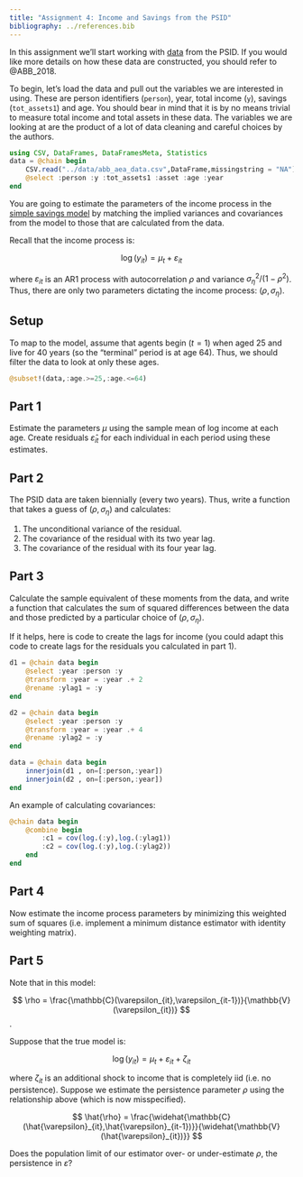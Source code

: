 ```yaml
---
title: "Assignment 4: Income and Savings from the PSID"
bibliography: ../references.bib
---
```


In this assignment we'll start working with [data](/data/abb_aea_data.csv) from the PSID. If you would like more details on how these data are constructed, you should refer to @ABB_2018.

To begin, let's load the data and pull out the variables we are interested in using. These are person identifiers (`person`), year, total income (`y`), savings (`tot_assets1`) and age. You should bear in mind that it is by no means trivial to measure total income and total assets in these data. The variables we are looking at are the product of a lot of data cleaning and careful choices by the authors.

```julia
using CSV, DataFrames, DataFramesMeta, Statistics
data = @chain begin 
    CSV.read("../data/abb_aea_data.csv",DataFrame,missingstring = "NA")
    @select :person :y :tot_assets1 :asset :age :year
end

```

You are going to estimate the parameters of the income process in the [simple savings model](/models/savings.ipynb) by matching the implied variances and covariances from the model to those that are calculated from the data.

Recall that the income process is:

$$ \log(y_{it}) = \mu_{t} + \varepsilon_{it} $$

where $\varepsilon_{it}$ is an AR1 process with autocorrelation $\rho$ and variance $\sigma^2_{\eta} / (1-\rho^2)$. Thus, there are only two parameters dictating the income process: ($\rho,\sigma_\eta$).

## Setup

To map to the model, assume that agents begin ($t=1$) when aged 25 and live for 40 years (so the "terminal" period is at age 64). Thus, we should filter the data to look at only these ages.

```julia
@subset!(data,:age.>=25,:age.<=64)
```

## Part 1

Estimate the parameters $\mu$ using the sample mean of log income at each age. Create residuals $\hat{\varepsilon}_{it}$ for each individual in each period using these estimates.

## Part 2

The PSID data are taken biennially (every two years). Thus, write a function that takes a guess of $(\rho,\sigma_\eta)$ and calculates:

1. The unconditional variance of the residual.
2. The covariance of the residual with its two year lag.
3. The covariance of the residual with its four year lag.

## Part 3

Calculate the sample equivalent of these moments from the data, and write a function that calculates the sum of squared differences between the data and those predicted by a particular choice of $(\rho,\sigma_\eta)$.

If it helps, here is code to create the lags for income (you could adapt this code to create lags for the residuals you calculated in part 1).

```julia
d1 = @chain data begin
    @select :year :person :y
    @transform :year = :year .+ 2
    @rename :ylag1 = :y
end

d2 = @chain data begin
    @select :year :person :y
    @transform :year = :year .+ 4
    @rename :ylag2 = :y
end

data = @chain data begin
    innerjoin(d1 , on=[:person,:year])
    innerjoin(d2 , on=[:person,:year])
end

```

An example of calculating covariances:

```julia
@chain data begin
    @combine begin 
        :c1 = cov(log.(:y),log.(:ylag1)) 
        :c2 = cov(log.(:y),log.(:ylag2))
    end
end

```

## Part 4

Now estimate the income process parameters by minimizing this weighted sum of squares (i.e. implement a minimum distance estimator with identity weighting matrix).

## Part 5 

Note that in this model:

$$ \rho = \frac{\mathbb{C}(\varepsilon_{it},\varepsilon_{it-1})}{\mathbb{V}(\varepsilon_{it})} $$.

Suppose that the true model is:

$$ \log(y_{it}) = \mu_{t} + \varepsilon_{it} + \zeta_{it} $$

where $\zeta_{it}$ is an additional shock to income that is completely iid (i.e. no persistence). Suppose we estimate the persistence parameter $\rho$ using the relationship above (which is now misspecified).

$$ \hat{\rho} = \frac{\widehat{\mathbb{C}(\hat{\varepsilon}_{it},\hat{\varepsilon}_{it-1})}}{\widehat{\mathbb{V}(\hat{\varepsilon}_{it})}} $$

Does the population limit of our estimator over- or under-estimate $\rho$, the persistence in $\varepsilon$?

